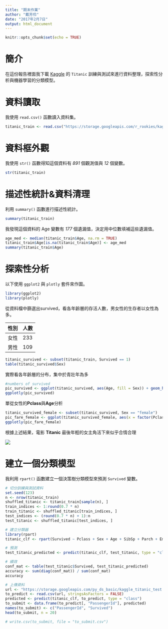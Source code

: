 ```yaml
---
title: "期末作業"
author: "戴芳伶"
date: "2017年2月7日"
output: html_document
---
```


```r
knitr::opts_chunk$set(echo = TRUE)
```

# 簡介

在這份報告裡面我下載 [Kaggle](https://www.kaggle.com/) 的 `Titanic` 訓練與測試來進行資料整理，探索性分析與機器學習的分類模型。

# 資料讀取

我使用 `read.csv()` 函數讀入資料集。
```r
titanic_train <- read.csv("https://storage.googleapis.com/r_rookies/kaggle_titanic_train.csv", stringsAsFactors = FALSE)
```

# 資料框外觀

我使用 `str()` 函數得知這個資料有 *891* 個觀測值與 *12* 個變數。
```r
str(titanic_train)
```

# 描述性統計&資料清理

利用 `summary()` 函數進行描述性統計。
```r
summary(titanic_train)
```

我發現這個資料的 Age 變數有 *177* 個遺漏值，決定用中位數填補這些遺漏值。
```r
age_med <- median(titanic_train$Age, na.rm = TRUE)
titanic_train$Age[is.na(titanic_train$Age)] <- age_med
summary(titanic_train$Age)
```

# 探索性分析

以下使用 `ggplot2` 與 `plotly` 套件來作圖。
```r
library(ggplot2)
library(plotly)
```
從資料檔中篩選出survived，看各年齡層的存活人數，男女性的生存者以女性為多。

|性別|人數|
|----|----|
|女性|233 |
|男性|109 |

```r
titanic_survived <- subset(titanic_train, Survived == 1)
table(titanic_survived$Sex)
```

實際看各年齡層的分布，集中於青壯年為多
```r
#numbers of survived
pic_survived <- ggplot(titanic_survived, aes(Age, fill = Sex)) + geom_histogram() + ggtitle("the numbers of survived") + xlab("Age") + ylab("numbers")
ggplotly(pic_survived)
```

單從女性的**Pclass**與**Age**分析
```r
titanic_survived_female <- subset(titanic_survived, Sex == "female")
pic_fare_female <- ggplot(titanic_survived_female, aes(x = factor(Pclass), y = Age)) + geom_boxplot() + ggtitle("Pclass vs. Age on Titanic") + xlab("Pclass") + ylab("Age")
ggplotly(pic_fare_female)
```

根據上述結果，電影 **Titanic** 最後年輕的女主角活下來似乎合情合理

![](http://4bluestones.biz/mtblog/titanic01.jpg)

# 建立一個分類模型

我利用  `rpart() ` 函數建立一個決策樹分類模型來預測  `Survived ` 變數。
```r
# 切分訓練與測試資料
set.seed(123)
n <- nrow(titanic_train)
shuffled_titanic <- titanic_train[sample(n), ]
train_indices <- 1:round(0.7 * n)
train_titanic <- shuffled_titanic[train_indices, ]
test_indices <- (round(0.7 * n) + 1):n
test_titanic <- shuffled_titanic[test_indices, ]

# 建立分類器
library(rpart)
titanic_clf <- rpart(Survived ~ Pclass + Sex + Age + SibSp + Parch + Embarked, data = train_titanic, method = "class")

# 預測
test_titanic_predicted <- predict(titanic_clf, test_titanic, type = "class")

# 績效
conf_mat <- table(test_titanic$Survived, test_titanic_predicted)
accuracy <- sum(diag(conf_mat)) / sum(conf_mat)
accuracy
```

```r
# 上傳資料
url <- "https://storage.googleapis.com/py_ds_basic/kaggle_titanic_test.csv"
to_predict <- read.csv(url, stringsAsFactors = FALSE)
predicted <- predict(titanic_clf, to_predict, type = "class")
to_submit <- data.frame(to_predict[, "PassengerId"], predicted)
names(to_submit) <- c("PassengerId", "Survived")
head(to_submit, n = 20)
```
```r
# write.csv(to_submit, file = "to_submit.csv")
```